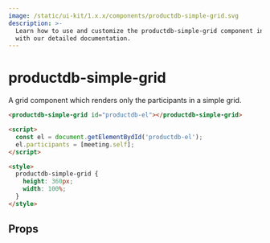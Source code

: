 ```yaml
---
image: /static/ui-kit/1.x.x/components/productdb-simple-grid.svg
description: >-
  Learn how to use and customize the productdb-simple-grid component in ProductDB's UI Kit
  with our detailed documentation.
---
```


# productdb-simple-grid

A grid component which renders only the participants in a simple grid.

```html
<productdb-simple-grid id="productdb-el"></productdb-simple-grid>

<script>
  const el = document.getElementBydId('productdb-el');
  el.participants = [meeting.self];
</script>

<style>
  productdb-simple-grid {
    height: 360px;
    width: 100%;
  }
</style>
```

## Props

<PropsTable of="productdb-simple-grid" />

<head>
  <title>UI Kit productdb-simple-grid</title>
</head>
